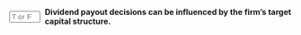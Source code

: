 ::: {.question-block}

<form onsubmit="event.preventDefault(); checkAnswerBox('module10_tf_q17','T')" style="display: flex; align-items: center; gap: 8px;">
  <input type="text" id="module10_tf_q17" name="module10_tf_q17" maxlength="1" placeholder="T or F" style="width: 55px;" data-correct-answer="T" /> 
  <label for="module10_tf_q17"><strong>Dividend payout decisions can be influenced by the firm's target capital structure.</strong></label>
</form>

<div id="feedback-module10_tf_q17" class="feedback" data-status="" style="display:none;">
TRUE.  Payout interacts with leverage targets, retained earnings, and financing mix.
</div>

:::
